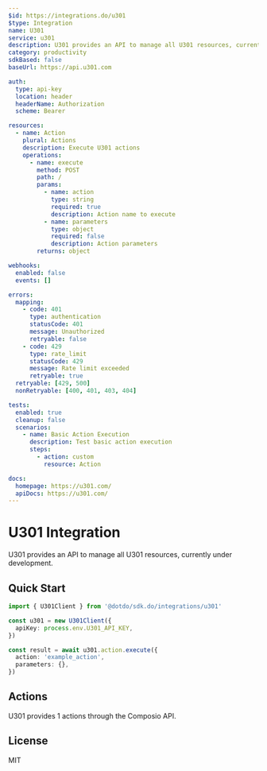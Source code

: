 ```yaml
---
$id: https://integrations.do/u301
$type: Integration
name: U301
service: u301
description: U301 provides an API to manage all U301 resources, currently under development.
category: productivity
sdkBased: false
baseUrl: https://api.u301.com

auth:
  type: api-key
  location: header
  headerName: Authorization
  scheme: Bearer

resources:
  - name: Action
    plural: Actions
    description: Execute U301 actions
    operations:
      - name: execute
        method: POST
        path: /
        params:
          - name: action
            type: string
            required: true
            description: Action name to execute
          - name: parameters
            type: object
            required: false
            description: Action parameters
        returns: object

webhooks:
  enabled: false
  events: []

errors:
  mapping:
    - code: 401
      type: authentication
      statusCode: 401
      message: Unauthorized
      retryable: false
    - code: 429
      type: rate_limit
      statusCode: 429
      message: Rate limit exceeded
      retryable: true
  retryable: [429, 500]
  nonRetryable: [400, 401, 403, 404]

tests:
  enabled: true
  cleanup: false
  scenarios:
    - name: Basic Action Execution
      description: Test basic action execution
      steps:
        - action: custom
          resource: Action

docs:
  homepage: https://u301.com/
  apiDocs: https://u301.com/
---
```


# U301 Integration

U301 provides an API to manage all U301 resources, currently under development.

## Quick Start

```typescript
import { U301Client } from '@dotdo/sdk.do/integrations/u301'

const u301 = new U301Client({
  apiKey: process.env.U301_API_KEY,
})

const result = await u301.action.execute({
  action: 'example_action',
  parameters: {},
})
```

## Actions

U301 provides 1 actions through the Composio API.

## License

MIT
